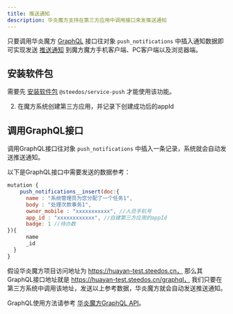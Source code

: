 ```yaml
---
title: 推送通知
description: 华炎魔方支持在第三方应用中调用接口来发推送通知
---
```


只要调用华炎魔方 [GraphQL](/docs/developer/objectql) 接口往对象 `push_notifications` 中插入通知数据即可实现发送 [推送通知](/docs/user/apps#推送通知) 到魔方魔方手机客户端、PC客户端以及浏览器端。

## 安装软件包 

需要先 [安装软件包](/docs/developer/package#安装) `@steedos/service-push` 才能使用该功能。

2. 在魔方系统创建第三方应用，并记录下创建成功后的appId

## 调用GraphQL接口

调用GraphQL接口往对象 `push_notifications` 中插入一条记录，系统就会自动发送推送通知。

以下是GraphQL接口中需要发送的数据参考：

```js
mutation {
    push_notifications__insert(doc:{ 
      name : "系统管理员为您分配了一个任务1",
      body : "处理次款事务1",
      owner_mobile : "xxxxxxxxxxx", //人员手机号
      app_id : "xxxxxxxxxxxx", //自建第三方应用的appId
      badge: 1 //待办数
}){
      name
      _id
  }
}
```

假设华炎魔方项目访问地址为 https://huayan-test.steedos.cn， 那么其GraphQL接口地址就是 https://huayan-test.steedos.cn/graphql， 我们只要在第三方系统中调用该地址，发送以上参考数据，华炎魔方就会自动发送推送通知。

GraphQL使用方法请参考 [华炎魔方GraphQL API](/docs/developer/graphql-api)。


